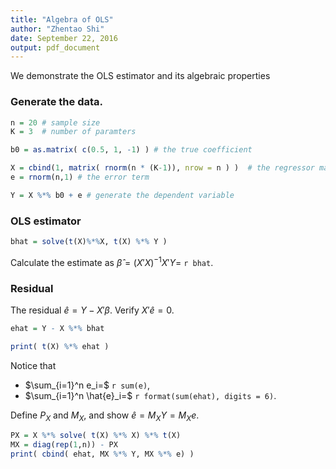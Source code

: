 ```yaml
---
title: "Algebra of OLS"
author: "Zhentao Shi"
date: September 22, 2016
output: pdf_document
---
```


We demonstrate the OLS estimator and its algebraic properties

### Generate the data.


```r
n = 20 # sample size 
K = 3  # number of paramters

b0 = as.matrix( c(0.5, 1, -1) ) # the true coefficient

X = cbind(1, matrix( rnorm(n * (K-1)), nrow = n ) )  # the regressor matrix
e = rnorm(n,1) # the error term

Y = X %*% b0 + e # generate the dependent variable
```

### OLS estimator

```r
bhat = solve(t(X)%*%X, t(X) %*% Y )
```


Calculate the estimate as $\hat{\beta} = (X' X)^{-1} X'Y=$ `r bhat`.


### Residual

The residual $\hat{e} = Y - X' \beta$. Verify $X'\hat{e} = 0$.


```r
ehat = Y - X %*% bhat

print( t(X) %*% ehat )
```

Notice that 

- $\sum_{i=1}^n e_i=$ `r sum(e)`,
- $\sum_{i=1}^n \hat{e}_i=$ `r format(sum(ehat), digits = 6)`.





Define $P_X$ and $M_X$, and show $\hat{e} = M_X Y = M_X  e$.


```r
PX = X %*% solve( t(X) %*% X) %*% t(X)
MX = diag(rep(1,n)) - PX
print( cbind( ehat, MX %*% Y, MX %*% e) )
```




